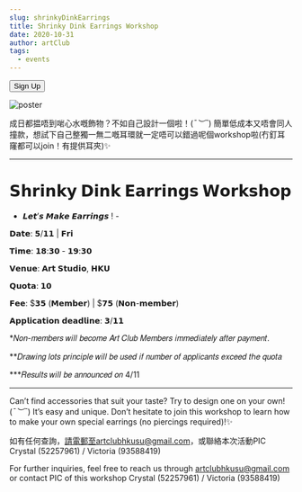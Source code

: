 ```yaml
---
slug: shrinkyDinkEarrings
title: Shrinky Dink Earrings Workshop
date: 2020-10-31
author: artClub
tags:
  - events
---
```


<a href="https://forms.gle/qJvBxQ4RjYfqkmTu5" target="_blank"><button>Sign Up</button></a>

![poster](/images/shrinkyDinkEarrings.jpg)

成日都揾唔到啱心水嘅飾物？不如自己設計一個啦！(*¯︶¯*) 簡單低成本又唔會同人撞款，想試下自己整獨一無二嘅耳環就一定唔可以錯過呢個workshop啦(冇釘耳窿都可以join！有提供耳夾)✨

---------------------------------

# 𝗦𝗵𝗿𝗶𝗻𝗸𝘆 𝗗𝗶𝗻𝗸 𝗘𝗮𝗿𝗿𝗶𝗻𝗴𝘀 𝗪𝗼𝗿𝗸𝘀𝗵𝗼𝗽

- 𝙇𝙚𝙩’𝙨 𝙈𝙖𝙠𝙚 𝙀𝙖𝙧𝙧𝙞𝙣𝙜𝙨 ! -

𝗗𝗮𝘁𝗲: 𝟱/𝟭𝟭 | 𝗙𝗿𝗶

𝗧𝗶𝗺𝗲: 𝟭𝟴:𝟯𝟬 - 𝟭𝟵:𝟯𝟬

𝗩𝗲𝗻𝘂𝗲: 𝗔𝗿𝘁 𝗦𝘁𝘂𝗱𝗶𝗼, 𝗛𝗞𝗨

𝗤𝘂𝗼𝘁𝗮: 𝟭𝟬

𝗙𝗲𝗲: $𝟯𝟱 (𝗠𝗲𝗺𝗯𝗲𝗿) | $𝟳𝟱 (𝗡𝗼𝗻-𝗺𝗲𝗺𝗯𝗲𝗿)

𝗔𝗽𝗽𝗹𝗶𝗰𝗮𝘁𝗶𝗼𝗻 𝗱𝗲𝗮𝗱𝗹𝗶𝗻𝗲: 𝟯/𝟭𝟭


*𝑁𝑜𝑛-𝑚𝑒𝑚𝑏𝑒𝑟𝑠 𝑤𝑖𝑙𝑙 𝑏𝑒𝑐𝑜𝑚𝑒 𝐴𝑟𝑡 𝐶𝑙𝑢𝑏 𝑀𝑒𝑚𝑏𝑒𝑟𝑠 𝑖𝑚𝑚𝑒𝑑𝑖𝑎𝑡𝑒𝑙𝑦 𝑎𝑓𝑡𝑒𝑟 𝑝𝑎𝑦𝑚𝑒𝑛𝑡.

**𝐷𝑟𝑎𝑤𝑖𝑛𝑔 𝑙𝑜𝑡𝑠 𝑝𝑟𝑖𝑛𝑐𝑖𝑝𝑙𝑒 𝑤𝑖𝑙𝑙 𝑏𝑒 𝑢𝑠𝑒𝑑 𝑖𝑓 𝑛𝑢𝑚𝑏𝑒𝑟 𝑜𝑓 𝑎𝑝𝑝𝑙𝑖𝑐𝑎𝑛𝑡𝑠 𝑒𝑥𝑐𝑒𝑒𝑑 𝑡ℎ𝑒 𝑞𝑢𝑜𝑡𝑎

***𝑅𝑒𝑠𝑢𝑙𝑡𝑠 𝑤𝑖𝑙𝑙 𝑏𝑒 𝑎𝑛𝑛𝑜𝑢𝑛𝑐𝑒𝑑 𝑜𝑛 4/11

---------------------------------

Can’t find accessories that suit your taste? Try to design one on your own! (*¯︶¯*) It’s easy and unique. Don’t hesitate to join this workshop to learn how to make your own special earrings (no piercings required)!✨


如有任何查詢，請電郵至artclubhkusu@gmail.com，或聯絡本次活動PIC Crystal (52257961) / Victoria (93588419)


For further inquiries, feel free to reach us through artclubhkusu@gmail.com or contact PIC of this workshop Crystal (52257961) / Victoria (93588419)
